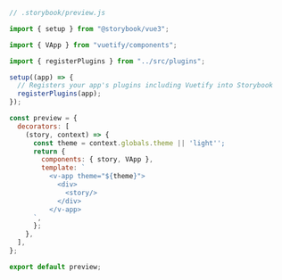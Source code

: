 ```js
// .storybook/preview.js

import { setup } from "@storybook/vue3";

import { VApp } from "vuetify/components";

import { registerPlugins } from "../src/plugins";

setup((app) => {
  // Registers your app's plugins including Vuetify into Storybook
  registerPlugins(app);
});

const preview = {
  decorators: [
    (story, context) => {
      const theme = context.globals.theme || 'light'';
      return {
        components: { story, VApp },
        template: `
          <v-app theme="${theme}">
            <div>
              <story/>
            </div>
          </v-app>
      `,
      };
    },
  ],
};

export default preview;
```
